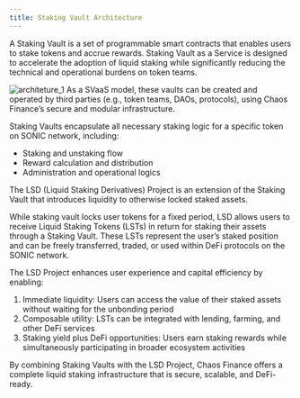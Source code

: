 ```yaml
---
title: Staking Vault Architecture
---
```


A Staking Vault is a set of programmable smart contracts that enables users to stake tokens and accrue rewards.
Staking Vault as a Service is designed to accelerate the adoption of liquid staking while significantly reducing the technical and operational burdens on token teams.

![architeture_1](/docs/staking_vault_arch/staking_vault_arch_1.jpg)
As a SVaaS model, these vaults can be created and operated by third parties (e.g., token teams, DAOs, protocols), using Chaos Finance’s secure and modular infrastructure.

Staking Vaults encapsulate all necessary staking logic for a specific token on SONIC network, including:

- Staking and unstaking flow
- Reward calculation and distribution
- Administration and operational logics

The LSD (Liquid Staking Derivatives) Project is an extension of the Staking Vault that introduces liquidity to otherwise locked staked assets.

While staking vault locks user tokens for a fixed period, LSD allows users to receive Liquid Staking Tokens (LSTs) in return for staking their assets through a Staking Vault. These LSTs represent the user’s staked position and can be freely transferred, traded, or used within DeFi protocols on the SONIC network.

The LSD Project enhances user experience and capital efficiency by enabling:
1. Immediate liquidity: Users can access the value of their staked assets without waiting for the unbonding period
2. Composable utility: LSTs can be integrated with lending, farming, and other DeFi services
3. Staking yield plus DeFi opportunities: Users earn staking rewards while simultaneously participating in broader ecosystem activities

By combining Staking Vaults with the LSD Project, Chaos Finance offers a complete liquid staking infrastructure that is secure, scalable, and DeFi-ready.
